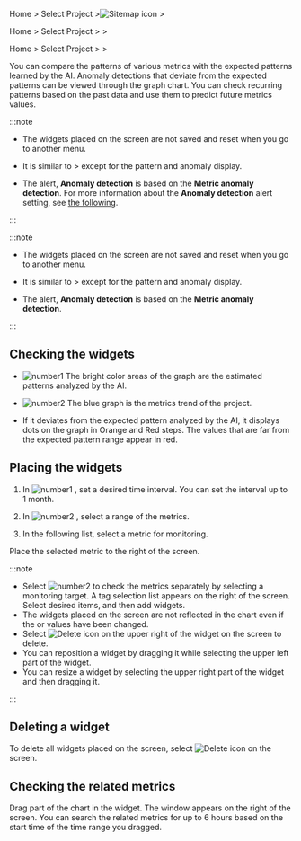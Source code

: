 <InDoc product="java,php,python,nodejs,dotnet,golang">

Home > Select Project >![Sitemap icon](/img/ic-sitemap.svg) <Cmdname sid="sitemap" className="uitext" />> <Cmdname sid="tag_count_anomaly_detection" className="uitext" />

</InDoc>

<InDoc product="postgresql,mysql,oracle,mssql,tibero,cubrid,altibase,redis,mongodb,server,kubernetes">

Home > Select Project > <Cmdname sid="analysis" className="uitext" /> > <Cmdname sid="tag_count_anomaly_detection" className="uitext" />

</InDoc>

<InDoc product='amazon-cloudwatch,amazon-ecs,azure,ncloud'>

Home > Select Project > <Cmdname sid="metrics" className="uitext" /> > <Cmdname sid="tag_count_anomaly_detection" className="uitext" />

</InDoc>

You can compare the patterns of various metrics with the expected patterns learned by the AI. Anomaly detections that deviate from the expected patterns can be viewed through the graph chart. You can check recurring patterns based on the past data and use them to predict future metrics values.

<Xclude product='amazon-cloudwatch,amazon-ecs,azure,oracle-cloud,ncloud'>

:::note

- The widgets placed on the screen are not saved and reset when you go to another menu.

- It is similar to <Cmdname sid="analysis" className="uitext" /> > <Cmdname sid="tag_count_chart" className="uitext" /> except for the pattern and anomaly display.

- The alert, **Anomaly detection** is based on the **Metric anomaly detection**. For more information about the **Anomaly detection** alert setting, see [the following](set-event-detect-anomal).

:::

</Xclude>

<InDoc product='amazon-cloudwatch,amazon-ecs,azure,oracle-cloud,ncloud'>

:::note

- The widgets placed on the screen are not saved and reset when you go to another menu.

- It is similar to <Cmdname sid="analysis" className="uitext" /> > <Cmdname sid="tag_count_chart" className="uitext" /> except for the pattern and anomaly display.

- The alert, **Anomaly detection** is based on the **Metric anomaly detection**. 

:::

</InDoc>

## Checking the widgets

<ImgLang img='metrics-detect-abnormal.png' desc='Metric Anomaly Detection' />

- ![number1](/img/number-01.png) The bright color areas of the graph are the estimated patterns analyzed by the AI. 

- ![number2](/img/number-02.png) The <span class='normal'>blue</span> graph is the metrics trend of the project.

- If it deviates from the expected pattern analyzed by the AI, it displays dots on the graph in <span class='slow'>Orange</span> and <span class='vslow'>Red</span> steps. The values that are far from the expected pattern range appear in <span class='vslow'>red</span>.

## Placing the widgets

<ImgLang img='metrics-detect-abnormal-set-widget.png' desc='Metric Anomaly Detection' />

1. In ![number1](/img/number-01.png) <Cmdname sid="time" className="uitext" />, set a desired time interval. You can set the interval up to 1 month.

2. In ![number2](/img/number-02.png) <Cmdname sid="filter" className="uitext" />, select a range of the metrics.

3. In the following list, select a metric for monitoring.

Place the selected metric to the right of the screen.

:::note

- Select ![number2](/img/number-02.png) <Cmdname sid="tag" className="uitext" /> to check the metrics separately by selecting a monitoring target. A tag selection list appears on the right of the screen. Select desired items, and then add widgets.
- The widgets placed on the screen are not reflected in the chart even if the <Cmdname sid="time" className="uitext" /> or <Cmdname sid="tag" className="uitext" /> values have been changed.
- Select ![Delete icon](/img/ico-remove.svg) on the upper right of the widget on the screen to delete.
- You can reposition a widget by dragging it while selecting the upper left part of the widget.
- You can resize a widget by selecting the upper right part of the widget and then dragging it.

:::

## Deleting a widget

To delete all widgets placed on the screen, select ![Delete icon](/img/ico-trash.svg) <Cmdname sid="BTN06884" className="uitext" /> on the screen.

## Checking the related metrics

<ImgLang img='metrics-detect-anormal-details.png' desc='Metric Anomaly Detection' />

Drag part of ​​the chart in the widget. The <Cmdname sid="TTL08102" className="uitext" /> window appears on the right of the screen. You can search the related metrics for up to 6 hours based on the start time of the time range you dragged.
